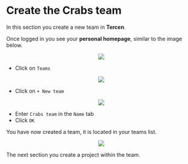 # Create the Crabs team

In this section you create a new team in __Tercen__.


Once logged in you see your __personal homepage__, similar to the image below.

<center><img src="images/View_personal_page.png"></center>

* Click on `Teams`

<center><img src="images/Click_on_teams_tab.png"></center>

* Click on `+ New team`

<center><img src="images/Click_on_add_team.png"></center>

* Enter `Crabs team` in the `Name` tab
* Click `OK`

You have now created a team, it is located in your teams list.

<center><img src="images/View_new_crab_team.png"></center>

The next section you create a project within the team.